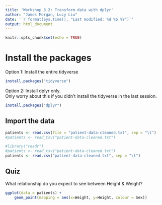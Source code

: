 ```yaml
---
title: 'Workshop 3.2: Transform data with dplyr'
author: "James Morgan, Lucy Liu"
date: '`r format(Sys.time(), "Last modified: %d %b %Y")`'
output: html_document
---
```


```r
knitr::opts_chunk$set(echo = TRUE)
```

# Install the packages

Option 1: Install the entire tidyverse  

```r
install.packages("tidyverse")
```

Option 2: Install dplyr only.  
Only worry about this if you didn't install the tidyverse in the last session.
```r
install.packages("dplyr")
```

## Import the data

```r
patients <- read.csv(file = "patient-data-cleaned.txt", sep = "\t")
#patients <- read_tsv("patient-data-cleaned.txt")
```

```r
#library("readr")
#patients <- read_tsv("patient-data-cleaned.txt")
patients <- read.csv("patient-data-cleaned.txt", sep = "\t")
```

## Quiz

What relationship do you expect to see between Height & Weight?


```r
ggplot(data = patients) +
    geom_point(mapping = aes(x=Weight, y=Height, colour = Sex))
```